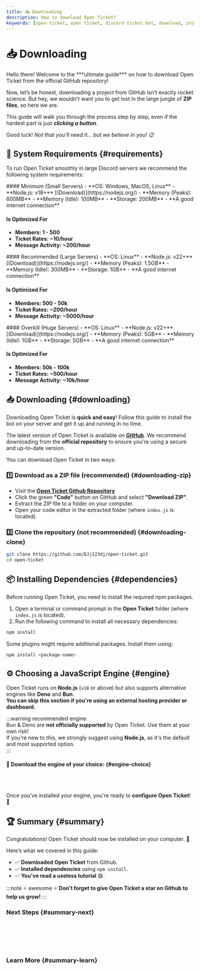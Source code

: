 ```yaml
---
title: 📥 Downloading
description: How to download Open Ticket?
keywords: [open-ticket, open ticket, discord ticket bot, download, installation, tutorial, guide, article]
---
```

<head>
    <link rel="apple-touch-icon" href="/img/logo_vertical.png"/>
</head>

# 📥 Downloading
<FlexHorizontal>
<div style={{width:"50%"}} className="otdocs-flex-mobile-width">
Hello there! Welcome to the <C color="blue">***ultimate guide***</C> on how to download Open Ticket from the official GitHub repository!

Now, let’s be honest, downloading a project from GitHub isn’t exactly rocket science. But hey, we wouldn’t want you to get lost in the large jungle of **ZIP files**, so here we are.  

This guide will walk you through the process step by step, even if the hardest part is just ***clicking a button***.  

Good luck! *Not that you’ll need it… but we believe in you! 😉*
</div>
<div style={{width:"50%"}} className="otdocs-flex-mobile-width">
    <StyledTitle title="Downloading" description="How to download Open Ticket?"></StyledTitle>
</div>
</FlexHorizontal>

<Divider></Divider>
## 💾 System Requirements \{#requirements}
To run Open Ticket smoothly in large Discord servers we recommend the following system requirements:

<FlexHorizontal>
<div style={{width:"33%"}} className="otdocs-flex-mobile-width">
#### Minimum (Small Servers)
- **OS: <C color="red">Windows, MacOS, Linux</C>**
- **Node.js: <C color="red">v18+</C>** [(Download)](https://nodejs.org/)
- **Memory (Peaks): <C color="red">600MB</C>**
- **Memory (Idle): <C color="red">100MB</C>**
- **Storage: <C color="red">200MB</C>**
- **A good internet connection**

#### Is Optimized For
- **Members: <C color="red">1 - 500</C>**
- **Ticket Rates: <C color="red">~10/hour</C>**
- **Message Activity: <C color="red">~200/hour</C>**

</div>
<div style={{width:"33%"}} className="otdocs-flex-mobile-width">
#### Recommended (Large Servers)
- **OS: <C color="green">Linux</C>**
- **Node.js: <C color="green">v22+</C>** [(Download)](https://nodejs.org/)
- **Memory (Peaks): <C color="green">1.5GB</C>**
- **Memory (Idle): <C color="green">300MB</C>**
- **Storage: <C color="green">1GB</C>**
- **A good internet connection**

#### Is Optimized For
- **Members: <C color="green">500 - 50k</C>**
- **Ticket Rates: <C color="green">~200/hour</C>**
- **Message Activity: <C color="green">~5000/hour</C>**

</div>
<div style={{width:"33%"}} className="otdocs-flex-mobile-width">
#### Overkill (Huge Servers)
- **OS: <C color="blue">Linux</C>**
- **Node.js: <C color="blue">v22+</C>** [(Download)](https://nodejs.org/)
- **Memory (Peaks): <C color="blue">5GB</C>**
- **Memory (Idle): <C color="blue">1GB</C>**
- **Storage: <C color="blue">5GB</C>**
- **A good internet connection**

#### Is Optimized For
- **Members: <C color="blue">50k - 100k</C>**
- **Ticket Rates: <C color="blue">~500/hour</C>**
- **Message Activity: <C color="blue">~10k/hour</C>**

</div>
</FlexHorizontal>

<Divider></Divider>
## 📥 Downloading \{#downloading}

Downloading Open Ticket is **quick and easy**! Follow this guide to install the bot on your server and get it up and running in no time.  

The latest version of Open Ticket is available on [**GitHub**](https://www.github.com/DJj123dj/open-ticket). We recommend downloading from the **official repository** to ensure you're using a secure and up-to-date version.  

You can download Open Ticket in two ways:
### 1️⃣ Download as a ZIP file <C color="green">(recommended)</C> \{#downloading-zip}
- Visit the [**Open Ticket Github Repository**](https://otgithub.dj-dj.be)
- Click the green **"Code"** button on GitHub and select **"Download ZIP"**.
- Extract the ZIP file to a folder on your computer.
- Open your code editor in the extracted folder (where `index.js` is located).
<ScaleImage src="/img/installation/download.png" alt="Open Ticket Github Repository" size="40%"/>

### 2️⃣ Clone the repository <C color="red">(not recommended)</C> \{#downloading-clone}
```bash
git clone https://github.com/DJj123dj/open-ticket.git
cd open-ticket
```
<Divider></Divider>
## 📦 Installing Dependencies \{#dependencies}

Before running Open Ticket, you need to install the required npm packages.  

1. Open a terminal or command prompt in the **Open Ticket** folder (where `index.js` is located).  
2. Run the following command to install all necessary dependencies:  
```bash
npm install
```

Some plugins might require additional packages. Install them using:
```bash
npm install <package-name>
```

## ⚙️ Choosing a JavaScript Engine \{#engine}
Open Ticket runs on **Node.js** (`v18` or above) but also supports alternative engines like **Deno** and **Bun**.  
<C color="green">**You can skip this section if you're using an external hosting provider or dashboard.**</C>

:::warning recommended engine  
Bun & Deno are **not officially supported** by Open Ticket. Use them at your own risk!  
If you're new to this, we strongly suggest using **Node.js**, as it's the default and most supported option.  
:::  

#### 🔗 Download the engine of your choice: \{#engine-choice}
<LinkBlock mode="image" image="/img/logo/nodejs.png" isdoc="false" url="https://nodejs.org/en/download" name="Node.js Downloads" description="Install Node.js (Recommended)"></LinkBlock>  
<LinkBlock mode="image" image="/img/logo/bun.png" isdoc="false" url="https://bun.sh" name="Bun Downloads" description="Install Bun (Faster, but experimental)"></LinkBlock>  
<LinkBlock mode="image" image="/img/logo/deno.svg" isdoc="false" url="https://deno.com" name="Deno Downloads" description="Install Deno (More secure, but unofficial)"></LinkBlock>  

Once you've installed your engine, you're ready to **configure Open Ticket**! 🚀

<Divider></Divider>
## 🏆 Summary \{#summary}
Congratulations! Open Ticket should now be installed on your computer. 🚀

Here’s what we covered in this guide:  
- ✅ **Downloaded Open Ticket** from Github.  
- ✅ **Installed dependencies** using `npm install`.  
- ✅ **You've read a useless tutorial** 😄.

:::note ⭐ awesome ⭐
**Don't forget to give Open Ticket a star on Github to help us grow!**
:::

### Next Steps \{#summary-next}
<LinkBlock mode="emoji" emoji="⚙️" url="/docs/guides/installation/configuration" isdoc="true" name="Configuration" description="How to configure Open Ticket correctly?"></LinkBlock>  
<LinkBlock mode="emoji" emoji="🛡️" url="/docs/guides/installation/permissions" isdoc="true" name="Bot Permissions" description="Configure all required permissions for Open Ticket to work."/>   
<LinkBlock mode="emoji" emoji="❌" url="/docs/guides/installation/config-errors" isdoc="true" name="Config Errors" description="A list of common issues with your Open Ticket configuration."/>   
<LinkBlock mode="emoji" emoji="🛠" url="/docs/guides/installation/troubleshooting" isdoc="true" name="Installation Troubleshooting" description="Troubleshoot unknown issues with your Open Ticket configuration."/>   
<LinkBlock mode="emoji" emoji="🌐" url="/docs/guides/hosting/category" isdoc="true" name="Hosting" description="How to host Open Ticket 24/7?"/>  

### Learn More \{#summary-learn}
<LinkBlock mode="emoji" emoji="💻" url="/docs/framework/get-started" isdoc="true" name="Create Plugins" description="Start developing Open Ticket plugins."/>  
<LinkBlock mode="emoji" emoji="📘" url="/docs/reference/get-started" isdoc="true" name="API Reference" description="Dive into the Open Ticket API for more advanced customization."/>  
<LinkBlock mode="emoji" emoji="🗺️" url="/docs/guides/roadmap" isdoc="true" name="Public Roadmap" description="View features that will be added in the future or help with contributing."/>  
<LinkBlock mode="image" image="/img/logo/discord.png" isdoc="false" url="https://discord.dj-dj.be" name="Discord Server" description="Join our community for support and feature discussions."/>